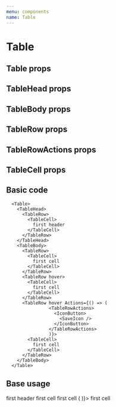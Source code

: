 ```yaml
---
menu: components
name: Table
---
```



# Table

## Table props
<Props of={Table} />

## TableHead props
<Props of={TableHead} />

## TableBody props
<Props of={TableBody} />

## TableRow props
<Props of={TableRow} />

## TableRowActions props
<Props of={TableRowActions} />

## TableCell props
<Props of={TableCell} />

## Basic code

```
  <Table>
    <TableHead>
      <TableRow>
        <TableCell>
          first header
        </TableCell>
      </TableRow>
    </TableHead>
    <TableBody>
      <TableRow>
        <TableCell>
          first cell
        </TableCell>
      </TableRow>
      <TableRow hover>
        <TableCell>
          first cell
        </TableCell>
      </TableRow>
      <TableRow hover Actions={() => (
                <TableRowActions>
                  <IconButton>
                    <SaveIcon />
                  </IconButton>
                </TableRowActions>
                )}>
        <TableCell>
          first cell
        </TableCell>
      </TableRow>
    </TableBody>
  </Table>
```

## Base usage

<Playground>
  <Table>
    <TableHead>
      <TableRow>
        <TableCell>
          first header
        </TableCell>
      </TableRow>
    </TableHead>
    <TableBody>
      <TableRow>
        <TableCell>
          first cell
        </TableCell>
      </TableRow>
      <TableRow hover>
        <TableCell>
          first cell
        </TableCell>
      </TableRow>
      <TableRow hover Actions={() => (
                <TableRowActions>
                  <IconButton>
                    <SaveIcon />
                  </IconButton>
                </TableRowActions>
                )}>
        <TableCell>
          first cell
        </TableCell>
      </TableRow>
    </TableBody>
  </Table>
</Playground>
